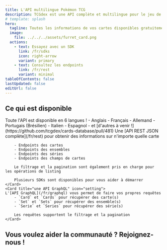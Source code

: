```yaml
---
title: L'API multilingue Pokémon TCG
description: TCGdex est une API complète et multilingue pour le jeu de cartes Pokémon (TCG), offrant des informations détaillées sur les ensembles de cartes, les cartes individuelles et les informations connexes. Le tout est disponible en 6 langues.
# template: splash
hero:
  tagline: Toutes les informations de vos cartes disponibles gratuitement et en open source !
  image:
    file: ../../../assets/furret_card.png
  actions:
    - text: Essayez avec un SDK
      link: /fr/sdks
      icon: right-arrow
      variant: primary
    - text: Consultez les endpoints
      link: /fr/rest
      variant: minimal
tableOfContents: false
lastUpdated: false
editUrl: false
---
```



## Ce qui est disponible

<CardGrid stagger>
	<Card title="6 langues et plus à venir" icon="heart">
	Toute l'API est disponible en 6 langues !
	- Anglais
	- Français
	- Allemand
	- Portugais (Brésilien)
	- Italien
	- Espagnol
	- et [d'autres à venir !](https://github.com/tcgdex/cards-database/pull/481)
	</Card>
	<Card title="une API REST JSON" icon="add-document">
		Une [API REST JSON complète](/fr/rest) pour obtenir des informations sur n'importe quelle carte

		- Endpoints des cartes
		- Endpoints des ensembles
		- Endpoints des séries
		- Endpoints des champs de cartes

		Le filtrage et la pagination sont également pris en charge pour les opérations de listing

		Plusieurs SDKs sont disponibles pour vous aider à démarrer
	</Card>
	<Card title="une API GraphQL" icon="setting">
	L'[API GraphQL](/fr/graphql) vous permet de faire vos propres requêtes
		- `Card` et `Cards` pour récupérer des carte(s)
		- `Set` et `Sets` pour récupérer des ensemble(s)
		- `Serie` et `Series` pour récupérer des série(s)

		Les requêtes supportent le filtrage et la pagination
	</Card>
</CardGrid>

## Vous voulez aider la communauté ? Rejoignez-nous !

<CardGrid>
	<LinkCard href="https://discord.gg/NehYTAhsZE" title="Rejoignez notre Discord" description="Discord est notre principal moyen de communication entre les membres de la communauté" />
	<LinkCard href="https://github.com/tcgdex/cards-database" title="Ajoutez une étoile au dépôt !" description="Aidez notre dépôt à atteindre la lune en lui ajoutant une étoile sur Github" />
	<LinkCard href="https://github.com/tcgdex/cards-database" title="Contribuez" description="Contribuer vous aidera, vous et les autres membres de la communauté" />
	<LinkCard href="https://github.com/sponsors/tcgdex" title="Soutenez le projet" description="L'API est coûteuse à maintenir, de plus, vous obtenez un retour sur votre investissement :D" />
</CardGrid>
